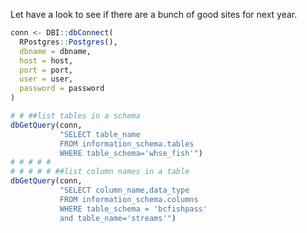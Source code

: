 
Let have a look to see if there are a bunch of good sites for next year.


```r
conn <- DBI::dbConnect(
  RPostgres::Postgres(),
  dbname = dbname,
  host = host,
  port = port,
  user = user,
  password = password
)

# # ##list tables in a schema
dbGetQuery(conn,
           "SELECT table_name
           FROM information_schema.tables
           WHERE table_schema='whse_fish'")
# # # # #
# # # # # ##list column names in a table
dbGetQuery(conn,
           "SELECT column_name,data_type
           FROM information_schema.columns
           WHERE table_schema = 'bcfishpass'
           and table_name='streams'")
```





